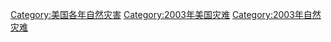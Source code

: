 [[Category:美国各年自然灾害|Category:美国各年自然灾害]]
[[Category:2003年美国灾难|Category:2003年美国灾难]]
[[Category:2003年自然灾难|Category:2003年自然灾难]]